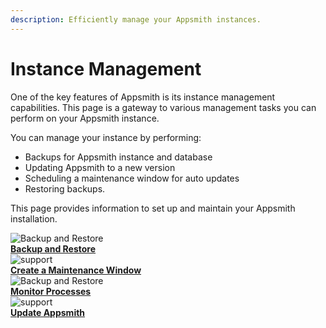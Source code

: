 ```yaml
---
description: Efficiently manage your Appsmith instances.
---
```



# Instance Management
One of the key features of Appsmith is its instance management capabilities. This page is a gateway to various management tasks you can perform on your Appsmith instance. 

You can manage your instance by performing:
* Backups for Appsmith instance and database
* Updating Appsmith to a new version
* Scheduling a maintenance window for auto updates
* Restoring backups. 

This page provides information to set up and maintain your Appsmith installation.

<div class="containerGridSampleApp">

   <div class=" containerColumnSampleApp columnGrid column-one">
    <div class="containerCol">
         <img class="containerImage" src="/img/backup-and-restore.png" style= {{width:"50px", height:"50px", 'margin-bottom': "4px", 'margin-top': "8px"}} alt="Backup and Restore"/>
      </div> 
      <b><a href="/getting-started/setup/instance-management/appsmithctl">Backup and Restore</a></b>
      <div class="containerDescription">
      </div>
   </div>

   <div class="containerColumnSampleApp columnGrid column-two">
   <div class="containerCol">
         <img class="containerImage" src="/img/maintenance-window.png" style= {{width:"50px", height:"50px", 'margin-bottom': "4px", 'margin-top': "8px"}} alt="support"/>
      </div>
      <b><a href="/getting-started/setup/instance-management/maintenance-window">Create a Maintenance Window</a></b>
      <div class="containerDescription"> 
      </div>
   </div>
</div> 

<div class="containerGridSampleApp">

   <div class=" containerColumnSampleApp columnGrid column-one">
    <div class="containerCol">
         <img class="containerImage" src="/img/control-panel.png" style= {{width:"50px", height:"50px", 'margin-bottom': "4px", 'margin-top': "8px"}} alt="Backup and Restore"/>
      </div> 
      <b><a href="/getting-started/setup/instance-management/supervisor">Monitor Processes</a></b>
      <div class="containerDescription">
      </div>
   </div>

   <div class="containerColumnSampleApp columnGrid column-two">
   <div class="containerCol">
         <img class="containerImage" src="/img/update-Appsmith.png" style= {{width:"60px", height:"60px", margin:"0"}} alt="support"/>
      </div>
      <b><a href="/getting-started/setup/instance-management/update-appsmith">Update Appsmith</a></b>
      <div class="containerDescription"> 
</div>

      
   </div>

</div> 